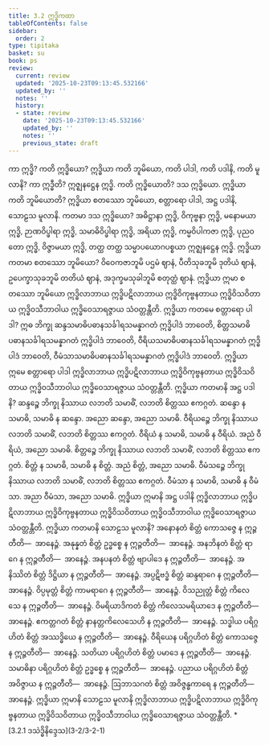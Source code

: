 ```yaml
---
title: 3.2 ဣဒ္ဓိကထာ
tableOfContents: false
sidebar:
  order: 2
type: tipitaka
basket: su
book: ps
review:
  current: review
  updated: '2025-10-23T09:13:45.532166'
  updated_by: ''
  notes: ''
  history:
  - state: review
    date: '2025-10-23T09:13:45.532166'
    updated_by: ''
    notes: ''
    previous_state: draft
---
```



<ReviewStatus review={frontmatter.review} showDetails={true} />

<HypothesisAnnotation frontmatter={frontmatter} />

<DynamicBreadcrumb />

<Division number="9" book="ps" e="ch" v="26" p="294">

<Paragraph number="1786" book="ps">
ကာ ဣဒ္ဓိ? ကတိ ဣဒ္ဓိယော? ဣဒ္ဓိယာ ကတိ ဘူမိယော, ကတိ ပါဒါ, ကတိ ပဒါနိ, ကတိ မူလာနိ? <Emphasis>ကာ ဣဒ္ဓီ</Emphasis>တိ? ဣဇ္ဈနဋ္ဌေန ဣဒ္ဓိ. <Emphasis>ကတိ ဣဒ္ဓိယော</Emphasis>တိ? ဒသ ဣဒ္ဓိယော. <Emphasis>ဣဒ္ဓိယာ ကတိ ဘူမိယော</Emphasis>တိ? ဣဒ္ဓိယာ စတဿော ဘူမိယော, စတ္တာရော ပါဒါ, အဋ္ဌ ပဒါနိ, သောဠသ မူလာနိ.


</Paragraph>

<Paragraph number="1787" book="ps">
ကတမာ <Emphasis>ဒသ ဣဒ္ဓိယော?</Emphasis> အဓိဋ္ဌာနာ ဣဒ္ဓိ, ဝိကုဗ္ဗနာ ဣဒ္ဓိ, မနောမယာ ဣဒ္ဓိ, ဉာဏဝိပ္ဖါရာ ဣဒ္ဓိ, သမာဓိဝိပ္ဖါရာ ဣဒ္ဓိ, အရိယာ ဣဒ္ဓိ, ကမ္မဝိပါကဇာ ဣဒ္ဓိ, ပုညဝတော ဣဒ္ဓိ, ဝိဇ္ဇာမယာ ဣဒ္ဓိ, တတ္ထ တတ္ထ သမ္မာပယောဂပစ္စယာ ဣဇ္ဈနဋ္ဌေန ဣဒ္ဓိ.


</Paragraph>

<Paragraph number="1788" book="ps">
<Emphasis>ဣဒ္ဓိယာ ကတမာ စတဿော ဘူမိယော?</Emphasis> ဝိဝေကဇာဘူမိ ပဌမံ ဈာနံ, ပီတိသုခဘူမိ ဒုတိယံ ဈာနံ, ဥပေက္ခာသုခဘူမိ တတိယံ ဈာနံ, အဒုက္ခမသုခါဘူမိ စတုတ္ထံ ဈာနံ. ဣဒ္ဓိယာ ဣမာ စတဿော ဘူမိယော ဣဒ္ဓိလာဘာယ ဣဒ္ဓိပဋိလာဘာယ ဣဒ္ဓိဝိကုဗ္ဗနတာယ ဣဒ္ဓိဝိသဝိတာယ ဣဒ္ဓိဝသီဘာဝါယ ဣဒ္ဓိဝေသာရဇ္ဇာယ သံဝတ္တန္တီတိ.


</Paragraph>

<Paragraph number="1789" book="ps">
<Emphasis>ဣဒ္ဓိယာ ကတမေ စတ္တာရော ပါဒါ?</Emphasis> ဣဓ ဘိက္ခု ဆန္ဒသမာဓိပဓာနသင်္ခါရသမန္နာဂတံ ဣဒ္ဓိပါဒံ ဘာဝေတိ, စိတ္တသမာဓိပဓာနသင်္ခါရသမန္နာဂတံ ဣဒ္ဓိပါဒံ ဘာဝေတိ, ဝီရိယသမာဓိပဓာနသင်္ခါရသမန္နာဂတံ ဣဒ္ဓိပါဒံ ဘာဝေတိ, ဝီမံသာသမာဓိပဓာနသင်္ခါရသမန္နာဂတံ ဣဒ္ဓိပါဒံ ဘာဝေတိ. ဣဒ္ဓိယာ ဣမေ စတ္တာရော ပါဒါ ဣဒ္ဓိလာဘာယ ဣဒ္ဓိပဋိလာဘာယ ဣဒ္ဓိဝိကုဗ္ဗနတာယ ဣဒ္ဓိဝိသဝိတာယ ဣဒ္ဓိဝသီဘာဝါယ ဣဒ္ဓိဝေသာရဇ္ဇာယ သံဝတ္တန္တီတိ.


</Paragraph>

<Paragraph number="1790" book="ps">
<Emphasis>ဣဒ္ဓိယာ ကတမာနိ အဋ္ဌ ပဒါနိ?</Emphasis> ဆန္ဒဉ္စေ ဘိက္ခု နိဿာယ လဘတိ သမာဓိံ, လဘတိ စိတ္တဿ ဧကဂ္ဂတံ. ဆန္ဒော န သမာဓိ, သမာဓိ န ဆန္ဒော. အညော ဆန္ဒော, အညော သမာဓိ. ဝီရိယဉ္စေ ဘိက္ခု နိဿာယ လဘတိ သမာဓိံ, လဘတိ စိတ္တဿ ဧကဂ္ဂတံ. ဝီရိယံ န သမာဓိ, သမာဓိ န ဝီရိယံ. အညံ ဝီရိယံ, အညော သမာဓိ. စိတ္တဉ္စေ ဘိက္ခု နိဿာယ လဘတိ သမာဓိံ, လဘတိ စိတ္တဿ ဧကဂ္ဂတံ. စိတ္တံ န သမာဓိ, သမာဓိ န စိတ္တံ. အညံ စိတ္တံ, အညော သမာဓိ. ဝီမံသဉ္စေ ဘိက္ခု နိဿာယ လဘတိ သမာဓိံ, လဘတိ စိတ္တဿ ဧကဂ္ဂတံ. ဝီမံသာ န သမာဓိ, သမာဓိ န ဝီမံသာ. အညာ ဝီမံသာ, အညော သမာဓိ. ဣဒ္ဓိယာ ဣမာနိ အဋ္ဌ ပဒါနိ ဣဒ္ဓိလာဘာယ ဣဒ္ဓိပဋိလာဘာယ ဣဒ္ဓိဝိကုဗ္ဗနတာယ ဣဒ္ဓိဝိသဝိတာယ ဣဒ္ဓိဝသီဘာဝါယ ဣဒ္ဓိဝေသာရဇ္ဇာယ သံဝတ္တန္တီတိ.


</Paragraph>

<Paragraph number="1791" book="ps">
<Emphasis>ဣဒ္ဓိယာ ကတမာနိ သောဠသ မူလာနိ?</Emphasis> အနောနတံ စိတ္တံ ကောသဇ္ဇေ န ဣဉ္ဇတီတိ—  အာနေဉ္ဇံ. အနုန္နတံ စိတ္တံ ဥဒ္ဓစ္စေ န ဣဉ္ဇတီတိ—  အာနေဉ္ဇံ. အနဘိနတံ စိတ္တံ ရာဂေ န ဣဉ္ဇတီတိ—  အာနေဉ္ဇံ. အနပနတံ စိတ္တံ ဗျာပါဒေ န ဣဉ္ဇတီတိ—  အာနေဉ္ဇံ. အနိဿိတံ စိတ္တံ ဒိဋ္ဌိယာ န ဣဉ္ဇတီတိ—  အာနေဉ္ဇံ. အပ္ပဋိဗဒ္ဓံ စိတ္တံ ဆန္ဒရာဂေ န ဣဉ္ဇတီတိ—  အာနေဉ္ဇံ. ဝိပ္ပမုတ္တံ စိတ္တံ ကာမရာဂေ န ဣဉ္ဇတီတိ—  အာနေဉ္ဇံ. ဝိသညုတ္တံ စိတ္တံ ကိလေသေ န ဣဉ္ဇတီတိ—  အာနေဉ္ဇံ. ဝိမရိယာဒိကတံ စိတ္တံ ကိလေသမရိယာဒေ န ဣဉ္ဇတီတိ—  အာနေဉ္ဇံ. ဧကတ္တဂတံ စိတ္တံ နာနတ္တကိလေသေဟိ န ဣဉ္ဇတီတိ—  အာနေဉ္ဇံ. သဒ္ဓါယ ပရိဂ္ဂဟိတံ စိတ္တံ အဿဒ္ဓိယေ န ဣဉ္ဇတီတိ—  အာနေဉ္ဇံ. ဝီရိယေန ပရိဂ္ဂဟိတံ စိတ္တံ ကောသဇ္ဇေ န ဣဉ္ဇတီတိ—  အာနေဉ္ဇံ. သတိယာ ပရိဂ္ဂဟိတံ စိတ္တံ ပမာဒေ န ဣဉ္ဇတီတိ—  အာနေဉ္ဇံ. သမာဓိနာ ပရိဂ္ဂဟိတံ စိတ္တံ ဥဒ္ဓစ္စေ န ဣဉ္ဇတီတိ—  အာနေဉ္ဇံ. ပညာယ ပရိဂ္ဂဟိတံ စိတ္တံ အဝိဇ္ဇာယ န ဣဉ္ဇတီတိ—  အာနေဉ္ဇံ. ဩဘာသဂတံ စိတ္တံ အဝိဇ္ဇန္ဓကာရေ န ဣဉ္ဇတီတိ—  အာနေဉ္ဇံ. ဣဒ္ဓိယာ ဣမာနိ သောဠသ မူလာနိ ဣဒ္ဓိလာဘာယ ဣဒ္ဓိပဋိလာဘာယ ဣဒ္ဓိဝိကုဗ္ဗနတာယ ဣဒ္ဓိဝိသဝိတာယ ဣဒ္ဓိဝသီဘာဝါယ ဣဒ္ဓိဝေသာရဇ္ဇာယ သံဝတ္တန္တီတိ.

</Paragraph>
</Division>

<TableOfContents book="ps" section="3.2">
* [3.2.1 ဒသဲဒ္ဓိနိဒ္ဒေသ](3-2/3-2-1)
</TableOfContents>